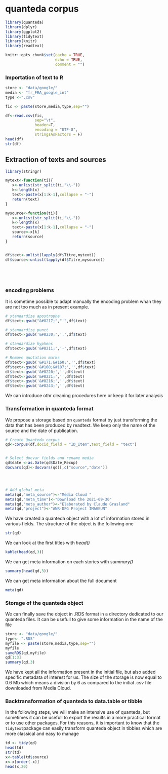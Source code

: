 # quanteda corpus {#c12_geomedia_to_quanteda}

```r
library(quanteda)
library(dplyr)
library(ggplot2)
library(tidytext)
library(knitr)
library(readtext)

knitr::opts_chunk$set(cache = TRUE,
                      echo = TRUE,
                      comment = "")


```


### Importation of text to R


```r
store <- "data/google/"
media <- "fr_FRA_google_int"
type <-".csv"

fic <- paste(store,media,type,sep="")

df<-read.csv(fic,
             sep="\t",
             header=T,
             encoding = "UTF-8",
             stringsAsFactors = F)
head(df)
str(df)
```


## Extraction of texts and sources
```r


library(stringr)

mytext<-function(ti){ 
   x<-unlist(str_split(ti,"\\-"))
   k<-length(x)
   text<-paste(x[1:k-1],collapse = "-")
   return(text)
}

mysource<-function(ti){ 
   x<-unlist(str_split(ti,"\\-"))
   k<-length(x)
   text<-paste(x[1:k-1],collapse = "-")
   source<-x[k]
   return(source)
}


df$text<-unlist(lapply(df$Titre,mytext))
df$source<-unlist(lapply(df$Titre,mysource))






```

 
### encoding problems

It is sometime possible to adapt manually the encoding problem whan they are not too much as in present example. 

```r
# standardize apostrophe
df$text<-gsub("&#8217;","'",df$text)

# standardize punct
df$text<-gsub('&#8230;','.',df$text)

# standardize hyphens
df$text<-gsub('&#8211;','-',df$text)

# Remove quotation marks
df$text<-gsub('&#171;&#160;','',df$text)
df$text<-gsub('&#160;&#187;','',df$text)
df$text<-gsub('&#8220;','',df$text)
df$text<-gsub('&#8221;','',df$text)
df$text<-gsub('&#8216;','',df$text)
df$text<-gsub('&#8243;','',df$text)

```


We can introduce othr cleaning procedures here or keep it for later analysis


### Transformation in quanteda format

We propose  a storage based on `quanteda` format by just transforming the data that has been produced by readtext. We keep only the name of the source and the date of publication. 

```r

# Create Quanteda corpus
qd<-corpus(df,docid_field = "ID_Item",text_field = "text")


# Select docvar fields and rename media
qd$date <-as.Date(qd$Date_Recup)
docvars(qd)<-docvars(qd)[,c("source","date")]




# Add global meta
meta(qd,"meta_source")<-"Media Cloud "
meta(qd,"meta_time")<-"Download the 2021-09-30"
meta(qd,"meta_author")<-"Elaborated by Claude Grasland"
meta(qd,"project")<-"ANR-DFG Project IMAGEUN"

```


We have created a quanteda object with a lot of information stored in various fields. The structure of the object is the following one

```r
str(qd)
```

We can look at the first titles with *head()*

```r
kable(head(qd,3))
```


We can get meta information on each stories with *summary()*

```r
summary(head(qd,3))
```

We can get meta information about the full document

```r
meta(qd)
```



### Storage of the quanteda object

We can finally save the object in .RDS format in a directory dedicated to our quanteda files. It can be usefull to give some information in the name of the file

```r
store <- "data/google/"
type<- ".RDS"
myfile <- paste(store,media,type,sep="")
myfile
saveRDS(qd,myfile)
qd[1:3]
summary(qd,3)

```

We have kept all the information present in the initial file, but also added specific metadata of interest for us. The size of the storage is now equal to 0.6 Mb which means a division by 6 as compared to the initial .csv file downloaded from Media Cloud.

### Backtransformation of quanteda to data.table or tibble

In the following steps, we will make an intensive use of quanteda, but sometimes it can be usefull to export the results in a more practical format or to use other packages. For this reasons, it is important to know that the `tidytext`package can easily transform quanteda object in tibbles which are more classical and easy to manage 

```r
td <- tidy(qd)
head(td)
str(td)
x<-table(td$source)
x<-x[order(-x)]
head(x,20)
```




